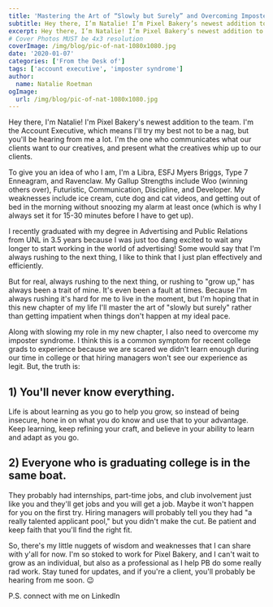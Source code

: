 ```yaml
---
title: 'Mastering the Art of “Slowly but Surely” and Overcoming Imposter Syndrome'
subtitle: Hey there, I’m Natalie! I’m Pixel Bakery’s newest addition to the team.
excerpt: Hey there, I’m Natalie! I’m Pixel Bakery’s newest addition to the team. I’m the Account Executive, which means I’ll try my best not to be a nag, but you’ll be hearing from me a lot. I’m the one who communicates what our clients want to our creatives, and present what the creatives whip up to our clients.
# Cover Photos MUST be 4x3 resolution
coverImage: /img/blog/pic-of-nat-1080x1080.jpg
date: '2020-01-07'
categories: ['From the Desk of']
tags: ['account executive', 'imposter syndrome']
author:
  name: Natalie Roetman
ogImage:
  url: /img/blog/pic-of-nat-1080x1080.jpg
---
```


Hey there, I'm Natalie! I'm Pixel Bakery's newest addition to the team. I'm the Account Executive, which means I'll try my best not to be a nag, but you'll be hearing from me a lot. I'm the one who communicates what our clients want to our creatives, and present what the creatives whip up to our clients.

To give you an idea of who I am, I'm a Libra, ESFJ Myers Briggs, Type 7 Enneagram, and Ravenclaw. My Gallup Strengths include Woo (winning others over), Futuristic, Communication, Discipline, and Developer. My weaknesses include ice cream, cute dog and cat videos, and getting out of bed in the morning without snoozing my alarm at least once (which is why I always set it for 15-30 minutes before I have to get up).

I recently graduated with my degree in Advertising and Public Relations from UNL in 3.5 years because I was just too dang excited to wait any longer to start working in the world of advertising! Some would say that I'm always rushing to the next thing, I like to think that I just plan effectively and efficiently.

But for real, always rushing to the next thing, or rushing to "grow up," has always been a trait of mine. It's even been a fault at times. Because I'm always rushing it's hard for me to live in the moment, but I'm hoping that in this new chapter of my life I'll master the art of "slowly but surely" rather than getting impatient when things don't happen at my ideal pace.

Along with slowing my role in my new chapter, I also need to overcome my imposter syndrome. I think this is a common symptom for recent college grads to experience because we are scared we didn't learn enough during our time in college or that hiring managers won't see our experience as legit. But, the truth is:

## 1) You'll never know everything.

Life is about learning as you go to help you grow, so instead of being insecure, hone in on what you do know and use that to your advantage. Keep learning, keep refining your craft, and believe in your ability to learn and adapt as you go.

## 2) Everyone who is graduating college is in the same boat.

They probably had internships, part-time jobs, and club involvement just like you and they'll get jobs and you will get a job. Maybe it won't happen for you on the first try. Hiring managers will probably tell you they had "a really talented applicant pool," but you didn't make the cut. Be patient and keep faith that you'll find the right fit.

So, there's my little nuggets of wisdom and weaknesses that I can share with y'all for now. I'm so stoked to work for Pixel Bakery, and I can't wait to grow as an individual, but also as a professional as I help PB do some really rad work. Stay tuned for updates, and if you're a client, you'll probably be hearing from me soon. 😉

P.S. connect with me on LinkedIn
